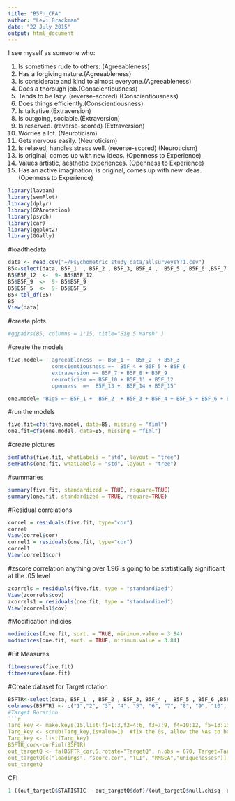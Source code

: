 ```yaml
---
title: "B5Fn_CFA"
author: "Levi Brackman"
date: "22 July 2015"
output: html_document
---
```


I see myself as someone who:

1.	Is sometimes rude to others. (Agreeableness)
2.	Has a forgiving nature.(Agreeableness)
3.	Is considerate and kind to almost everyone.(Agreeableness)
4.	Does a thorough job.(Conscientiousness)
5.	Tends to be lazy. (reverse-scored) (Conscientiousness)
6.	Does things efficiently.(Conscientiousness)
7.	Is talkative.(Extraversion)
8.	Is outgoing, sociable.(Extraversion)
9.	Is reserved. (reverse-scored) (Extraversion)
10.	Worries a lot. (Neuroticism)
11.	Gets nervous easily. (Neuroticism)
12.	Is relaxed, handles stress well. (reverse-scored) (Neuroticism)
13.	Is original, comes up with new ideas. (Openness to Experience)
14.	Values artistic, aesthetic experiences. (Openness to Experience)
15.	Has an active imagination, is original, comes up with new ideas. (Openness to Experience)

```r
library(lavaan)
library(semPlot)
library(dplyr)
library(GPArotation)
library(psych)
library(car)
library(ggplot2)
library(GGally)
```
#loadthedata
```r
data <- read.csv("~/Psychometric_study_data/allsurveysYT1.csv")
B5<-select(data, B5F_1  , B5F_2 , B5F_3, B5F_4 ,  B5F_5 , B5F_6 ,B5F_7 , B5F_8 , B5F_9 , B5F_10 , B5F_11 , B5F_12 , B5F_13 , B5F_14 , B5F_15)
B5$B5F_12  <-  9- B5$B5F_12
B5$B5F_9  <-  9- B5$B5F_9
B5$B5F_5  <-  9- B5$B5F_5
B5<-tbl_df(B5)
B5
View(data)
```
#create plots
```r
#ggpairs(B5, columns = 1:15, title="Big 5 Marsh" )

```
#create the models
```r
five.model= ' agreeableness  =~ B5F_1 +  B5F_2  + B5F_3    
              conscientiousness =~  B5F_4 + B5F_5 + B5F_6          
              extraversion =~ B5F_7 + B5F_8 + B5F_9       
              neuroticism =~ B5F_10 + B5F_11 + B5F_12      
              openness  =~  B5F_13 +  B5F_14 + B5F_15' 

one.model= 'Big5 =~ B5F_1 +  B5F_2  + B5F_3 + B5F_4 + B5F_5 + B5F_6 + B5F_7 + B5F_8 + B5F_9 + B5F_10 + B5F_11 + B5F_12 + B5F_13 +  B5F_14 + B5F_15'
```
#run the models
```r
five.fit=cfa(five.model, data=B5, missing = "fiml")
one.fit=cfa(one.model, data=B5, missing = "fiml")
```

#create pictures
```r
semPaths(five.fit, whatLabels = "std", layout = "tree")
semPaths(one.fit, whatLabels = "std", layout = "tree")
```
#summaries
```r
summary(five.fit, standardized = TRUE, rsquare=TRUE)
summary(one.fit, standardized = TRUE, rsquare=TRUE)
```
#Residual correlations
```r
correl = residuals(five.fit, type="cor")
correl
View(correl$cor)
correl1 = residuals(one.fit, type="cor")
correl1
View(correl1$cor)
```
#zscore correlation anything over 1.96 is going to be statistically significant at the .05 level 
```r
zcorrels = residuals(five.fit, type = "standardized")
View(zcorrels$cov)
zcorrels1 = residuals(one.fit, type = "standardized")
View(zcorrels1$cov)
```
#Modification indicies
```r
modindices(five.fit, sort. = TRUE, minimum.value = 3.84)
modindices(one.fit, sort. = TRUE, minimum.value = 3.84)
```
#Fit Measures
```r
fitmeasures(five.fit)
fitmeasures(one.fit)
```
#Create dataset for Target rotation
```r
B5FTR<-select(data, B5F_1  , B5F_2 , B5F_3, B5F_4 ,  B5F_5 , B5F_6 ,B5F_7 , B5F_8 , B5F_9 , B5F_10 , B5F_11 , B5F_12 , B5F_13 , B5F_14 , B5F_15)
colnames(B5FTR) <- c("1","2", "3", "4", "5", "6", "7", "8", "9", "10", "11", "12", "13", "14", "15")
#Target Roration
```r
Targ_key <- make.keys(15,list(f1=1:3,f2=4:6, f3=7:9, f4=10:12, f5=13:15))
Targ_key <- scrub(Targ_key,isvalue=1)  #fix the 0s, allow the NAs to be estimated
Targ_key <- list(Targ_key)
B5FTR_cor<-corFiml(B5FTR)
out_targetQ <- fa(B5FTR_cor,5,rotate="TargetQ", n.obs = 670, Target=Targ_key) #TargetT for orthogonal rotation
out_targetQ[c("loadings", "score.cor", "TLI", "RMSEA","uniquenesses")]
out_targetQ
```
CFI
```r
1-((out_targetQ$STATISTIC - out_targetQ$dof)/(out_targetQ$null.chisq- out_targetQ$null.dof))
```
